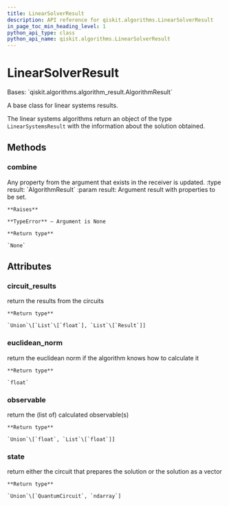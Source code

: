 ```yaml
---
title: LinearSolverResult
description: API reference for qiskit.algorithms.LinearSolverResult
in_page_toc_min_heading_level: 1
python_api_type: class
python_api_name: qiskit.algorithms.LinearSolverResult
---
```


# LinearSolverResult

<Class id="qiskit.algorithms.LinearSolverResult" isDedicatedPage={true} github="https://github.com/qiskit/qiskit/tree/stable/0.18/qiskit/algorithms/linear_solvers/linear_solver.py" signature="LinearSolverResult" modifiers="class">
  Bases: `qiskit.algorithms.algorithm_result.AlgorithmResult`

  A base class for linear systems results.

  The linear systems algorithms return an object of the type `LinearSystemsResult` with the information about the solution obtained.

  ## Methods

  ### combine

  <Function id="qiskit.algorithms.LinearSolverResult.combine" signature="LinearSolverResult.combine(result)">
    Any property from the argument that exists in the receiver is updated. :type result: `AlgorithmResult` :param result: Argument result with properties to be set.

    **Raises**

    **TypeError** – Argument is None

    **Return type**

    `None`
  </Function>

  ## Attributes

  ### circuit\_results

  <Attribute id="qiskit.algorithms.LinearSolverResult.circuit_results">
    return the results from the circuits

    **Return type**

    `Union`\[`List`\[`float`], `List`\[`Result`]]
  </Attribute>

  ### euclidean\_norm

  <Attribute id="qiskit.algorithms.LinearSolverResult.euclidean_norm">
    return the euclidean norm if the algorithm knows how to calculate it

    **Return type**

    `float`
  </Attribute>

  ### observable

  <Attribute id="qiskit.algorithms.LinearSolverResult.observable">
    return the (list of) calculated observable(s)

    **Return type**

    `Union`\[`float`, `List`\[`float`]]
  </Attribute>

  ### state

  <Attribute id="qiskit.algorithms.LinearSolverResult.state">
    return either the circuit that prepares the solution or the solution as a vector

    **Return type**

    `Union`\[`QuantumCircuit`, `ndarray`]
  </Attribute>
</Class>

